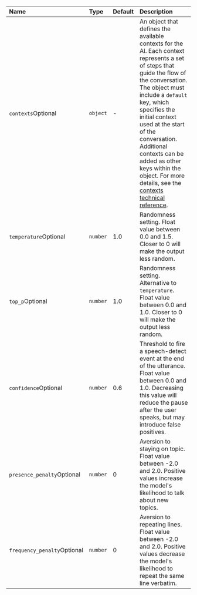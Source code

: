 [contexts]: /swml/methods/ai/prompt/contexts


| Name                                                                             | Type     | Default | Description                                                                                                                                                                                                                                                                                                            |
|:---------------------------------------------------------------------------------|:---------|:--------|:-----------------------------------------------------------------------------------------------------------------------------------------------------------------------------------------------------------------------------------------------------------------------------------------------------------------------|
| `contexts`<span className="optional-arg">Optional</span> | `object` | - | An object that defines the available contexts for the AI. Each context represents a set of steps that guide the flow of the conversation. The object must include a `default` key, which specifies the initial context used at the start of the conversation. Additional contexts can be added as other keys within the object. For more details, see the [contexts technical reference][contexts]. |
| `temperature`<span className="optional-arg">Optional</span>                      | `number` | 1.0     | Randomness setting. Float value between 0.0 and 1.5. Closer to 0 will make the output less random.                                                                                                                                                                                                                     |
| `top_p`<span className="optional-arg">Optional</span>                            | `number` | 1.0     | Randomness setting. Alternative to `temperature`. Float value between 0.0 and 1.0. Closer to 0 will make the output less random.                                                                                                                                                                                       |
| `confidence`<span className="optional-arg">Optional</span>                       | `number` | 0.6    | Threshold to fire a speech-detect event at the end of the utterance. Float value between 0.0 and 1.0. Decreasing this value will reduce the pause after the user speaks, but may introduce false positives.                                                                                                            |
| `presence_penalty`<span className="optional-arg">Optional</span>                 | `number` | 0       | Aversion to staying on topic. Float value between -2.0 and 2.0. Positive values increase the model's likelihood to talk about new topics.                                                                                                                                                                              |
| `frequency_penalty`<span className="optional-arg">Optional</span>                | `number` | 0       | Aversion to repeating lines. Float value between -2.0 and 2.0. Positive values decrease the model's likelihood to repeat the same line verbatim.                                                                                                                                                                       |